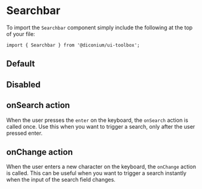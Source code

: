 
<Meta of={SearchbarStories} />

# Searchbar

To import the `Searchbar` component simply include the following at the top of your file:

```
import { Searchbar } from '@diconium/ui-toolbox';
```

## Default

<Canvas of={SearchbarStories.Default} />

## Disabled

<Canvas of={SearchbarStories.Disabled} />

## onSearch action

When the user presses the `enter` on the keyboard, the `onSearch` action is called once.
Use this when you want to trigger a search, only after the user pressed enter.

<Canvas of={SearchbarStories.OnSearchAction} />

## onChange action

When the user enters a new character on the keyboard, the `onChange` action is called.
This can be useful when you want to trigger a search instantly when the input of the search field changes.

<Canvas of={SearchbarStories.OnChangeAction} />
